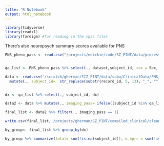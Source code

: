 ```yaml
---
title: "R Notebook"
output: html_notebook
---
```


```r
library(tidyverse)
library(readxl)
library(foreign) #for reading in the spss files
```


There's also neuropsych summary scores available for PNS 

```r


PNS_pheno_pass <- read.csv("/projects/edickie/code/SZ_PINT/data/processed/pheno/20200221_pheno_clinicalplusqa.csv", stringsAsFactors = FALSE) %>% filter(., dataset=="PNSC")%>% mutate_all(trimws) %>% mutate_all(na_if,"NA") %>% mutate_all(na_if, "") %>% mutate_all(na_if, " ") 


qa_list <- PNS_pheno_pass %>% select(., dataset,subject_id, sex = Sex, dx = DX, Age)
```

```r
data <- read.csv('/scratch/gherman/SCZ_PINT/data/saba/ClinicalData/PNS/PNS_DATA_2018-07-16_1026.csv', stringsAsFactors= FALSE, na.strings=c("","NA", " ", "N/A"))  %>% mutate_all(trimws) %>% mutate_all(na_if,"NA") %>% mutate_all(na_if, "") %>% mutate_all(na_if, " ") %>%
  mutate(., subject_id=  str_replace(substr(record_id, 5, 13), "_", ""))
  
```


```r
dx <- qa_list %>% select(., subject_id, dx)

```


```r
data2 <- data %>% mutate(., imaging_pass= ifelse((subject_id %in% qa_list$subject_id), 1, 0)) %>% merge(dx, by="subject_id", all.x=TRUE)

final_list <- data2 %>% filter(., imaging_pass == 1)

write.csv(final_list,'/projects/gherman/SZ_PINT/compiled_clinical/cleaner_data_sets/PNS_arranged2020_march.csv')


```


```r
by_group<- final_list %>% group_by(dx)

by_group %>% summarize(total= sum(!is.na(subject_id)), n_bprs = sum(!is.na(bprs_form_complete)), n_wtar = sum(!is.na(wtar_form_complete)), n_sans = sum(!is.na(sans_form_complete)), n_scid = sum(!is.na(scid5_dis1)))

```

